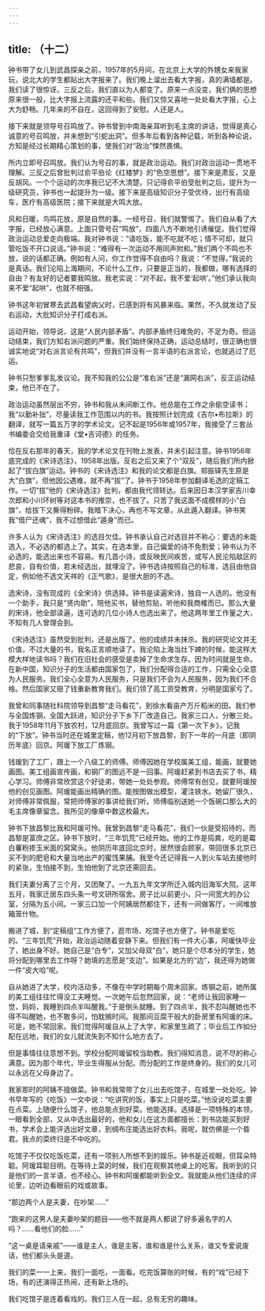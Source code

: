 ```yaml
---
---
---
```

title: （十二）
---




钟书带了女儿到武昌探亲之前，1957年的5月间，在北京上大学的外甥女来我家玩，说北大的学生都贴出大字报来了。我们晚上溜出去看大字报，真的满墙都是。我们读了很惊讶。三反之后，我们直以为人都变了。原来一点没变，我们俩的思想原来很一般，比大字报上流露的还平和些。我们又惊又喜地一处处看大字报，心上大为舒畅。几年来的不自在，这回得到了安慰。人还是人。

接下来就是领导号召鸣放了。钟书曾到中南海亲耳听到毛主席的讲话，觉得是真心诚意的号召鸣放，并未想到“引蛇出洞”。但多年后看到各种记载，听到各种论说，方知是经过长期精心策划的事，使我们对“政治”悚然畏惧。

所内立即号召鸣放。我们认为号召的事，就是政治运动。我们对政治运动一贯地不理解。三反之后曾批判过俞平伯论《红楼梦》的“色空思想”。接下来是肃反，又是反胡风。一个个运动的次序我已记不大清楚。只记得俞平伯受批判之后，提升为一级研究员，钟书也一起提升为一级。接下来是高级知识分子受优待，出行有高级车，医疗有高级医院；接下来就是大鸣大放。

风和日暖，鸟鸣花放，原是自然的事。一经号召，我们就警惕了。我们自从看了大字报，已经放心满意。上面只管号召“鸣放”，四面八方不断地引诱催促。我们觉得政治运动总爱走向极端。我对钟书说：“请吃饭，能不吃就不吃；情不可却，就只管吃饭不开口说话。”钟书说：“难得有一次运动不用同声附和。”我们两个不鸣也不放，说的话都正确。例如有人问，你工作觉得不自由吗？我说：“不觉得。”我说的是真话。我们沦陷上海期间，不论什么工作，只要是正当的，我都做，哪有选择的自由？有友好的记者要我鸣放。我老实说：“对不起，我不爱‘起哄’。”他们承认我向来不爱“起哄”，也就不相强。

钟书这年初冒寒去武昌看望病父时，已感到将有风暴来临。果然，不久就发动了反右运动，大批知识分子打成右派。

运动开始，领导说，这是“人民内部矛盾”。内部矛盾终归难免的，不足为奇。但运动结束，我们方知右派问题的严重。我们始终保持正确，运动总结时，很正确也很诚实地说“对右派言论有共鸣”，但我们并没有一言半语的右派言论，也就逃过了厄运。

钟书只愁爹爹乱发议论。我不知我的公公是“准右派”还是“漏网右派”，反正运动结束，他已不在了。

政治运动虽然层出不穷，钟书和我从未间断工作。他总能在工作之余偷空读书；我“以勤补拙”，尽量读我工作范围以内的书。我按照计划完成《吉尔•布拉斯》的翻译，就写一篇五万字的学术论文。记不起是1956年或1957年，我接受了三套丛书编委会交给我重译《堂•吉诃德》的任务。

恰在反右那年的春天，我的学术论文在刊物上发表，并未引起注意。钟书1956年底完成的《宋诗选注》，1958年出版。反右之后又来了个“双反”，随后我们所内掀起了“拔白旗”运动。钟书的《宋诗选注》和我的论文都是白旗。郑振铎先生原是大“白旗”，但他因公遇难，就不再“拔”了。钟书于1958年参加翻译毛选的定稿工作。一切“拔”他的《宋诗选注》批判，都由我代领转达。后来因日本汉学家吉川幸次郎和小川环树等对这本书的推崇，也不拔了。只苦了我这面不成模样的小“白旗”，给拔下又撕得粉碎。我暗下决心，再也不写文章，从此遁入翻译。钟书笑我“借尸还魂”，我不过想借此“遁身”而已。

许多人认为《宋诗选注》的选目欠佳。钟书承认自己对选目并不称心：要选的未能选入，不必选的都选上了。其实，在选本里，自己偏爱的诗不免割爱；钟书认为不必选的，能选出来也不容易。有几首小诗，或反映民间疾苦，或写人民沦陷敌区的悲哀，自有价值，若未经选出，就埋没了。钟书选诗按照自己的标准，选目由他自定，例如他不选文天祥的《正气歌》，是很大胆的不选。

选宋诗，没有现成的《全宋诗》供选择。钟书是读遍宋诗，独自一人选的。他没有一个助手，我只是“贤内助”，陪他买书，替他剪贴，听他和我商榷而已。那么大量的宋诗，他全部读遍，连可选的几位小诗人也选出来了。他这两年里工作量之大，不知有几人曾理会到。

《宋诗选注》虽然受到批判，还是出版了。他的成绩并未抹杀。我的研究论文并无价值，不过大量的书，我名正言顺地读了。我沦陷上海当灶下婢的时候，能这样大模大样地读书吗？我们在旧社会的感受是卖掉了生命求生存。因为时间就是生命。在新中国，知识分子的生活都由国家包了，我们分配得合适的工作，只需全心全意为人民服务。我们全心全意为人民服务，只是我们不会为人民服务，因为我们不合格。然后国家又赔了钱重新教育我们。我们领了高工资受教育，分明是国家亏了。

我曾和同事随社科院领导到昌黎“走马看花”，到徐水看亩产万斤稻米的田。我们参与全国炼钢，全国大跃进，知识分子下乡下厂改造自己。我家三口人，分散三处。我于1958年11月下放农村，12月底回京。我曾写过一篇《第一次下乡》，记我的“下放”。钟书当时还在城里定稿，他12月初下放昌黎，到下一年的一月底（即阴历年底）回京。阿瑗下放工厂炼钢。

钱瑗到了工厂，跟上一个八级工的师傅。师傅因她在学校属美工组，能画，就要她画图。美工组画宣传画，和钢厂的图远不是一回事。阿瑗赶紧到书店去买了书，精心学习。师傅非常欣赏这个好徒弟，带她一处处参观。师傅常有创见，就要阿瑗按他的创见画图。阿瑗能画出精确的图。能按图做出模型，灌注铁水。她留厂很久，对师傅非常佩服，常把师傅家的事讲给我们听。师傅临别送她一个饭碗口那么大的毛主席像章留念。我所见的像章中数这枚最大。

钟书下放昌黎比我和阿瑗可怜。我曾到昌黎“走马看花”，我们一伙是受招待的，而昌黎是富庶之区。钟书下放时，“三年饥荒”已经开始。他的工作是捣粪，吃的是霉白薯粉掺玉米面的窝窝头。他阴历年底回北京时，居然很会顾家，带回很多北京已买不到的肥皂和大量当地出产的蜜饯果脯。我至今还记得我一人到火车站去接他时的紧张，生怕接不到，生怕他到了北京还需回去。

我们夫妻分离了三个月，又团聚了。一九五九年文学所迁入城内旧海军大院。这年五月，我家迁居东四头条一号文研所宿舍。房子比以前更小，只一间宽大的办公室，分隔为五小间。一家三口加一个阿姨居然都住下，还有一间做客厅，一间堆放箱笼什物。

搬进了城，到“定稿组”工作方便了，逛市场、吃馆子也方便了。钟书是爱吃的。“三年饥荒”开始，政治运动随着安静下来。但我们有一件大心事，阿瑗快毕业了，她出身不好。她自己是“白专”，又加父母双“白”，她只是个尽本分的学生，她将分配到哪里去工作呀？她填的志愿是“支边”。如果是北方的“边”，我还得为她做一件“皮大哈”呢。

自从她进了大学，校内活动多，不像在中学时期每个周末回家。炼钢之前，她所属的美工组往往忙得没工夫睡觉。一次她午后忽然回家，说：“老师让我回家睡一觉，妈妈，我睡到四点半叫醒我。”于是倒头就睡。到了四点半，我不忍叫醒她也不得不叫醒她，也不敢多问，怕耽搁时间。我那间豆腐干般大的卧房里有阿瑗的床。可是，她不常回家。我们觉得阿瑗自从上了大学，和家里生疏了；毕业后工作如分配在远地，我们的女儿就流失到不知什么地方去了。

但是事情往往意想不到。学校分配阿瑗留校当助教。我们得知消息，说不尽的称心满意。因为那个年代，毕业生得服从分配。而分配的工作是终身的。我们的女儿可以永远在父母身边了。

我家那时的阿姨不擅做菜。钟书和我常带了女儿出去吃馆子，在城里一处处吃。钟书早年写的《吃饭》一文中说：“吃讲究的饭，事实上只是吃菜。”他没说吃菜主要在点菜。上随便什么馆子，他总能点到好菜。他能选择。选择是一项特殊的本领，一眼看到全部，又从中选出最好的，他和女儿在这方面都擅长：到书店能买到好书，学术会上能评选出好文章，到绸布庄能选出好衣料。我呢，就仿佛是一个昏君。我点的菜终归是不中吃的。

吃馆子不仅仅吃饭吃菜，还有一项别人所想不到的娱乐。钟书是近视眼，但耳朵特聪。阿瑗耳聪目明。在等待上菜的时候，我们在观察其他桌上的吃客。我听到的只是他们的一言半语，也不经心。钟书和阿瑗都能听到全文。我就能从他们连续的评论里，边听边看眼前的戏或故事。

“那边两个人是夫妻，在吵架......”

“跑来的这男人是夫妻吵架的题目——他不就是两人都说了好多遍名字的人吗？......看他们的脸......”

“这一桌是请亲戚”——谁是主人，谁是主客，谁和谁是什么关系，谁又专爱说废话，他们都头头是道。

我们的菜一一上来，我们一面吃，一面看。吃完饭算账的时候，有的“戏”已经下场，有的还演得正热闹，还有新上场的。

我们吃馆子是连着看戏的。我们三人在一起，总有无穷的趣味。